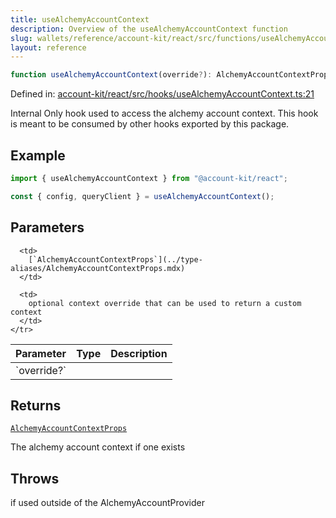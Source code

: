 ```yaml
---
title: useAlchemyAccountContext
description: Overview of the useAlchemyAccountContext function
slug: wallets/reference/account-kit/react/src/functions/useAlchemyAccountContext
layout: reference
---
```


```ts
function useAlchemyAccountContext(override?): AlchemyAccountContextProps;
```

Defined in: [account-kit/react/src/hooks/useAlchemyAccountContext.ts:21](https://github.com/alchemyplatform/aa-sdk/blob/e3c1a23e6e03f44bf2db3afddb97a91b175cba58/account-kit/react/src/hooks/useAlchemyAccountContext.ts#L21)

Internal Only hook used to access the alchemy account context.
This hook is meant to be consumed by other hooks exported by this package.

## Example

```ts twoslash
import { useAlchemyAccountContext } from "@account-kit/react";

const { config, queryClient } = useAlchemyAccountContext();
```

## Parameters

<table>
  <thead>
    <tr>
      <th align="left">Parameter</th>
      <th align="left">Type</th>
      <th align="left">Description</th>
    </tr>
  </thead>

  <tbody>
    <tr>
      <td>
        `override?`
      </td>

      <td>
        [`AlchemyAccountContextProps`](../type-aliases/AlchemyAccountContextProps.mdx)
      </td>

      <td>
        optional context override that can be used to return a custom context
      </td>
    </tr>

  </tbody>
</table>

## Returns

[`AlchemyAccountContextProps`](../type-aliases/AlchemyAccountContextProps.mdx)

The alchemy account context if one exists

## Throws

if used outside of the AlchemyAccountProvider

